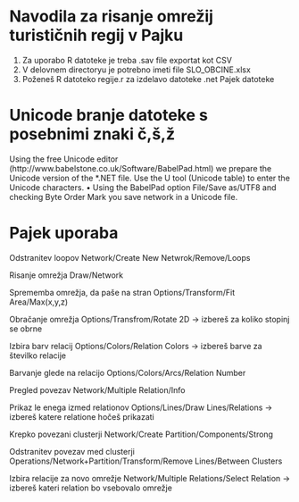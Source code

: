 # Navodila za risanje omrežij turističnih regij v Pajku

1. Za uporabo R datoteke je treba .sav file exportat kot CSV
2. V delovnem directoryu je potrebno imeti file SLO_OBCINE.xlsx
3. Poženeš R datoteko regije.r za izdelavo datoteke .net Pajek datoteke

# Unicode branje datoteke s posebnimi znaki č,š,ž
Using the free Unicode editor (http://www.babelstone.co.uk/Software/BabelPad.html) we prepare the Unicode version
of the *.NET file. Use the U tool (Unicode table) to enter the Unicode
characters.
• Using the BabelPad option File/Save as/UTF8 and checking Byte
Order Mark you save network in a Unicode file.


# Pajek uporaba
Odstranitev loopov
Network/Create New Netwrok/Remove/Loops

Risanje omrežja
Draw/Network

Sprememba omrežja, da paše na stran
Options/Transform/Fit Area/Max(x,y,z)

Obračanje omrežja
Options/Transfrom/Rotate 2D -> izbereš za koliko stopinj se obrne

Izbira barv relacij
Options/Colors/Relation Colors -> izbereš barve za številko relacije

Barvanje glede na relacijo
Options/Colors/Arcs/Relation Number

Pregled povezav
Network/Multiple Relation/Info

Prikaz le enega izmed relationov
Options/Lines/Draw Lines/Relations -> izbereš katere relatione hočeš prikazati

Krepko povezani clusterji
Network/Create Partition/Components/Strong

Odstranitev povezav med clusterji
Operations/Network+Partition/Transform/Remove Lines/Between Clusters

Izbira relacije za novo omrežje
Network/Multiple Relations/Select Relation -> izbereš kateri relation bo vsebovalo omrežje
